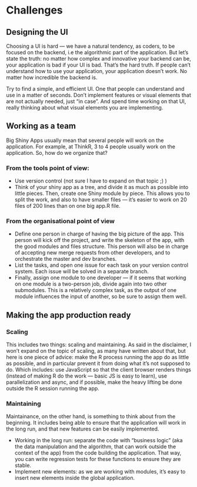 # Challenges {#challenges}

## Designing the UI

Choosing a UI is hard — we have a natural tendency, as coders, to be focused on the backend, i.e the algorithmic part of the application. But let's state the truth: no matter how complex and innovative your backend can be, your application is bad if your UI is bad. That's the hard truth. If people can't understand how to use your application, your application doesn't work. No matter how incredible the backend is. 

Try to find a simple, and efficient UI. One that people can understand and use in a matter of seconds. Don't implement features or visual elements that are not actually needed, just "in case". And spend time working on that UI, really thinking about what visual elements you are implementing. 

## Working as a team

Big Shiny Apps usually mean that several people will work on the application. For example, at ThinkR, 3 to 4 people usually work on the application. So, how do we organize that?

### From the tools point of view: 

+ Use version control (not sure I have to expand on that topic ;) )
+ Think of your shiny app as a tree, and divide it as much as possible into little pieces. Then, create one Shiny module by piece. This allows you to split the work, and also to have smaller files — it's easier to work on 20 files of 200 lines than on one big app.R file. 

### From the organisational point of view

 + Define one person in charge of having the big picture of the app. This person will kick off the project, and write the skeleton of the app, with the good modules and files structure. This person will also be in charge of accepting new merge requests from other developers, and to orchestrate the master and dev branches. 
+ List the tasks, and open one issue for each task on your version control system. Each issue will be solved in a separate branch. 
+ Finally, assign one module to one developer — if it seems that working on one module is a two-person job, divide again into two other submodules. This is a relatively complex task, as the output of one module influences the input of another, so be sure to assign them well. 

## Making the app production ready

### Scaling

This includes two things: scaling and maintaining. As said in the disclaimer, I won't expand on the topic of scaling, as many have written about that, but here is one piece of advice: make the R process running the app do as little as possible, and in particular prevent it from doing what it's not supposed to do. Which includes: use JavaScript so that the client browser renders things (instead of making R do the work — basic JS is easy to learn), use parallelization and async, and if possible, make the heavy lifting be done outside the R session running the app. 

### Maintaining

Maintainance, on the other hand, is something to think about from the beginning.  It includes being able to ensure that the application will work in the long run, and that new features can be easily implemented. 

+ Working in the long run: separate the code with "business logic" (aka the data manipulation and the algorithm, that can work outside the context of the app) from the code building the application. That way, you can write regression tests for these functions to ensure they are stable. 
+ Implement new elements: as we are working with modules, it's easy to insert new elements inside the global application. 
